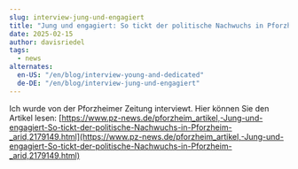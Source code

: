 ```yaml
---
slug: interview-jung-und-engagiert
title: "Jung und engagiert: So tickt der politische Nachwuchs in Pforzheim"
date: 2025-02-15
author: davisriedel
tags:
  - news
alternates:
  en-US: "/en/blog/interview-young-and-dedicated"
  de-DE: "/en/blog/interview-jung-und-engagiert"
---
```

Ich wurde von der Pforzheimer Zeitung interviewt. Hier können Sie den Artikel lesen: [https://www.pz-news.de/pforzheim_artikel,-Jung-und-engagiert-So-tickt-der-politische-Nachwuchs-in-Pforzheim-_arid,2179149.html](https://www.pz-news.de/pforzheim_artikel,-Jung-und-engagiert-So-tickt-der-politische-Nachwuchs-in-Pforzheim-_arid,2179149.html)
